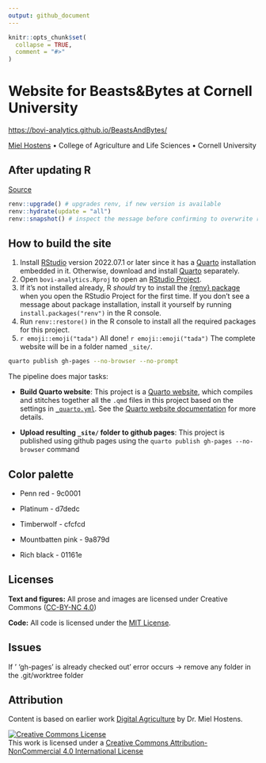 ```yaml
---
output: github_document
---
```


<!-- README.md is generated from README.Rmd. Please edit that file -->

```r
knitr::opts_chunk$set(
  collapse = TRUE,
  comment = "#>"
)
```

# Website for Beasts&Bytes at Cornell University

[https://bovi-analytics.github.io/BeastsAndBytes/](https://bovi-analytics.github.io/DigitalAgriculture/){.uri}

[Miel Hostens](https://bovi-analytics.com/researchers/miel-hostens.html) • College of Agriculture and Life Sciences • Cornell University

## After updating R

[Source](https://inbo.github.io/tutorials/tutorials/r_renv_update/)

``` r
renv::upgrade() # upgrades renv, if new version is available 
renv::hydrate(update = "all") 
renv::snapshot() # inspect the message before confirming to overwrite renv.lock
```

## How to build the site

1.  Install [RStudio](https://www.rstudio.com/products/rstudio/download/#download) version 2022.07.1 or later since it has a [Quarto](https://quarto.org/) installation embedded in it. Otherwise, download and install [Quarto](https://quarto.org/) separately.
2.  Open `bovi-analytics.Rproj` to open an [RStudio Project](https://r4ds.had.co.nz/workflow-projects.html).
3.  If it's not installed already, R *should* try to install the [{renv} package](https://rstudio.github.io/renv/) when you open the RStudio Project for the first time. If you don't see a message about package installation, install it yourself by running `install.packages("renv")` in the R console.
4.  Run `renv::restore()` in the R console to install all the required packages for this project.
5.  `r emoji::emoji("tada")` All done! `r emoji::emoji("tada")` The complete website will be in a folder named `_site/`.

```bash
quarto publish gh-pages --no-browser --no-prompt	
```

The pipeline does major tasks:

-   **Build Quarto website**: This project is a [Quarto website](https://quarto.org/docs/websites/), which compiles and stitches together all the `.qmd` files in this project based on the settings in [`_quarto.yml`](_quarto.yml). See the [Quarto website documentation](https://quarto.org/docs/websites/) for more details.

-   **Upload resulting `_site/` folder to github pages**: This project is published using github pages using the `quarto publish gh-pages --no-browser` command

## Color palette

-   Penn red - 9c0001

-   Platinum - d7dedc

-   Timberwolf - cfcfcd

-   Mountbatten pink - 9a879d

-   Rich black - 01161e

## Licenses

**Text and figures:** All prose and images are licensed under Creative Commons ([CC-BY-NC 4.0](https://creativecommons.org/licenses/by-nc/4.0/))

**Code:** All code is licensed under the [MIT License](LICENSE.md).

## Issues

If ' 'gh-pages' is already checked out' error occurs -\> remove any folder in the .git/worktree folder

## Attribution

Content is based on earlier work [Digital Agriculture](https://bovi-analytics.github.io/DigitalAgriculture/) by Dr. Miel Hostens.

<a rel="license" href="http://creativecommons.org/licenses/by-nc/4.0/"><img src="https://i.creativecommons.org/l/by-nc/4.0/88x31.png" alt="Creative Commons License" style="border-width:0"/></a><br />This work is licensed under a <a rel="license" href="http://creativecommons.org/licenses/by-nc/4.0/">Creative Commons Attribution-NonCommercial 4.0 International License</a>
